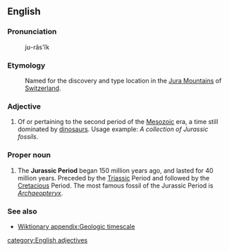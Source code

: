 == English ==

=== Pronunciation ===
:jʊ-răs'ĭk

=== Etymology ===
:Named for the discovery and type location in the [[Jura Mountains]] of [[Switzerland]].

=== Adjective ===
{{wikipedia}}
#{{geology}} Of or pertaining to the second period of the [[Mesozoic]] era, a time still dominated by [[dinosaur]]s. Usage example: ''A collection of Jurassic fossils''.

=== Proper noun ===

#The '''Jurassic Period''' began 150 million years ago, and lasted for 40 million years. Preceded by the [[Triassic]] Period and followed by the [[Cretacious]] Period. The most famous fossil of the Jurassic Period is ''[[Archaeopteryx]]''.
===See also===
*[[Wiktionary appendix:Geologic timescale]]
[[category:English adjectives]]